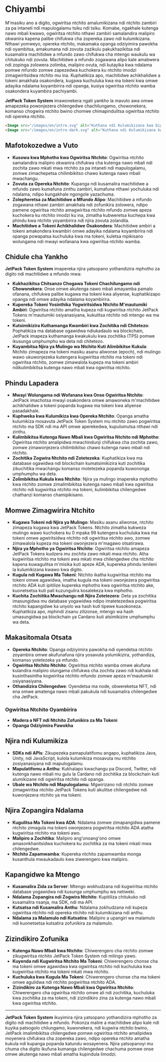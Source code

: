 
# Chiyambi

M'masiku ano a digito, ogwiritsa ntchito amalumikizana ndi ntchito zambiri za pa intaneti ndi mapulogalamu tsiku ndi tsiku. Komabe, ngakhale kutenga nawo mbali kwawo, ogwiritsa ntchito nthawi zambiri samalandira malipiro okwanira kapena palibe chifukwa cha zopereka zawo ndi kulumikizana. Nthawi yomweyo, opereka ntchito, makamaka opanga odziyimira pawokha ndi oyambitsa, amakumana ndi zovuta zazikulu pakukhazikitsa ndi kusamalira machitidwe a mfundo zawo chifukwa cha mtengo waukulu wa chitukuko ndi zovuta. Machitidwe a mfundo zogawana alipo kale amabwera ndi zopinga zolowera zolimba, malipiro ovuta, ndi kutayika kwa ndalama pomwe mfundo zomwe zapezedwa kuchokera ku ntchito imodzi zimagwiritsidwa ntchito mu ina. Kuphatikiza apo, machitidwe achikhalidwe a tokeni amakhala osakondera, kugawa kuchuluka kwa ma tokeni kwa omwe adayika ndalama koyambirira ndi opanga, kusiya ogwiritsa ntchito wamba osakondera kuyambira pachiyambi.

**JetPack Token System** imawonekera ngati yankho la mavuto awa omwe amapezeka powonjezera chilengedwe chachilungamo, chowonekera, komanso chogwira ntchito bwino chomwe chimapindulitsa ogwiritsa ntchito ndi opereka ntchito.

```html
<Image src="/images/en/intro.svg" alt="Kuthana ndi Kulumikizana kwa Digito ndi Mphotho - JetPack Token System" width={700} height={534} className="dark:hidden"/>
<Image src="/images/en/intro-dark.svg" alt="Kuthana ndi Kulumikizana kwa Digito ndi Mphotho - JetPack Token System" width={700} height={534} className="hidden dark:block"/>
```

## Mafotokozedwe a Vuto

- **Kusowa kwa Mphotho kwa Ogwiritsa Ntchito**: Ogwiritsa ntchito samalandira malipiro okwanira chifukwa cha kutenga nawo mbali ndi zochita zawo mkati mwa ntchito za pa intaneti ndi mapulogalamu, zomwe zimachepetsa chilimbikitso chawo kutenga nawo mbali mwachangu.
- **Zovuta za Opereka Ntchito**: Kupanga ndi kusamalira machitidwe a mfundo zawo kumafuna zinthu zambiri, kumafuna nthawi yochuluka ndi ndalama, ndipo kungakhale ngongole yazachuma.
- **Zolepheretsa za Machitidwe a Mfundo Alipo**: Machitidwe a mfundo zogawana nthawi zambiri amakhala ndi zofunikira zolowera, ndipo pamene ogwiritsa ntchito amagwiritsa ntchito mfundo zomwe apeza kuchokera ku ntchito imodzi ku ina, zimatha kubweretsa kuchepa kwa phindu kwa ntchito yoyambirira ndi njira zovuta zolandila.
- **Machitidwe a Tokeni Achikhalidwe Osakondera**: Machitidwe ambiri a tokeni amakondera kwambiri omwe adayika ndalama koyambirira ndi opanga powapatsa kuchuluka kwa ma tokeni, kuletsa mpikisano wolungama ndi mwayi wofanana kwa ogwiritsa ntchito wamba.

## Chidule cha Yankho

**JetPack Token System** imapereka njira yatsopano yothandizira mphotho za digito ndi machitidwe a mfundo mwa:

- **Kukhazikitsa Chitsanzo Chogawa Tokeni Chachilungamo ndi Chowonekera**: Onse omwe akutenga nawo mbali amayamba pamalo ofanana, chifukwa palibe kugawa ma tokeni kwa aliyense, kuphatikizapo opanga ndi omwe adayika ndalama koyambirira.
- **Kupereka Tokeni Yosinthika Yogwiritsidwa Ntchito M'mautumiki Ambiri**: Ogwiritsa ntchito amatha kupeza ndi kugwiritsa ntchito JetPack Tokens m'mautumiki osiyanasiyana, kukulitsa ntchito ndi mtengo wa ma tokeni.
- **Kutsimikizira Kuthamanga Kwambiri kwa Zochitika ndi Chitetezo**: Pophatikiza ma database ogawidwa ndiukadaulo wa blockchain, JetPack imapeza kuthamanga kwakukulu kwa zochitika (TPS) pomwe ikusunga umphumphu wa deta ndi chitetezo.
- **Kuyambitsa Njira ya Mulingo wa Ntchito Kuti Alimbikitse Kukula**: Ntchito zimapeza ma tokeni masiku asanu aliwonse (epoch), ndi mulingo wawo ukuwonjezeka kutengera kugwiritsa ntchito ma tokeni ndi ogwiritsa ntchito, zomwe zimawalola kupeza ma tokeni ambiri ndikulimbikitsa kutenga nawo mbali kwa ogwiritsa ntchito.

## Phindu Lapadera

- **Mwayi Wolungama ndi Wofanana kwa Onse Ogwiritsa Ntchito**: JetPack imachotsa mwayi osakondera omwe amawoneka m'machitidwe achikhalidwe a tokeni popanda kugawa ma tokeni kwa aliyense pasadakhale.
- **Kuphweka kwa Kulumikiza kwa Opereka Ntchito**: Opanga amatha kulumikiza mosavuta JetPack Token System mu ntchito zawo pogwiritsa ntchito ma SDK ndi ma API omwe aperekedwa, kupulumutsa nthawi ndi zinthu.
- **Kulimbikitsa Kutenga Nawo Mbali kwa Ogwiritsa Ntchito ndi Mphotho**: Ogwiritsa ntchito amalipidwa mwachindunji chifukwa cha zochita zawo, zomwe zimawonjezera chilimbikitso chawo kutenga nawo mbali ndi ntchito.
- **Zochitika Zogwira Ntchito ndi Zotetezeka**: Kuphatikiza kwa ma database ogawidwa ndi blockchain kumatsimikizira kuti zochitika zikuchitika mwachangu komanso motetezeka popanda kuwononga umphumphu wa deta.
- **Zolimbikitsa Kukula kwa Ntchito**: Njira ya mulingo imapereka mphotho kwa ntchito zomwe zimalimbikitsa kutenga nawo mbali kwa ogwiritsa ntchito ndi kugwiritsa ntchito ma tokeni, kulimbikitsa chilengedwe chathanzi komanso chamipikisano.

## Momwe Zimagwirira Ntchito

- **Kugawa Tokeni ndi Njira ya Mulingo**: Masiku asanu aliwonse, ntchito zimapeza kugawa kwa JetPack Tokens. Ntchito zimatha kukweza mulingo wawo kuchokera ku 0 mpaka 99 kutengera kuchuluka kwa ma tokeni omwe agwiritsidwa ntchito ndi ogwiritsa ntchito awo, zomwe zimawalola kupeza ma tokeni owonjezera m'magawo otsatirawa.
- **Njira ya Mphotho ya Ogwiritsa Ntchito**: Ogwiritsa ntchito amapeza JetPack Tokens kudzera mu zochita zawo mkati mwa ntchito. Atha kugwiritsa ntchito ma tokeni awa mkati mwa chilengedwe cha ntchito kapena kuwagulitsa m'misika kuti apeze ADA, kupereka phindu lenileni la kulumikizana kwawo kwa digito.
- **Kugula ndi Kugawa Ma Tokeni**: Ntchito ikatha kugwiritsa ntchito ma tokeni omwe agawidwa, imatha kugula ma tokeni owonjezera pogwiritsa ntchito ADA kuti ipitilize kupereka mphotho kwa ogwiritsa ntchito ake, kuonetsetsa kuti pali kuzungulira kosalekeza kwa mphotho.
- **Kuchita Zochitika Mwachangu ndi Njira Zotetezera**: Deta ya zochitika imasungidwa mu database yogawidwa ndipo imatetezedwa pogwiritsa ntchito kapangidwe ka unyolo wa hash kuti tipewe kusokoneza. Kuphatikiza apo, mphindi zisanu zilizonse, mtengo wa hash umasungidwa pa blockchain ya Cardano kuti atsimikizire umphumphu wa deta.

## Makasitomala Otsata

- **Opereka Ntchito**: Opanga odziyimira pawokha ndi oyendetsa ntchito zoyambira omwe akufunafuna njira yosavuta yolumikizira, yothandiza, komanso yotetezeka ya mfundo.
- **Ogwiritsa Ntchito Ntchito**: Ogwiritsa ntchito wamba omwe akufuna kulandira malipiro olungama chifukwa cha zochita zawo ndi kukhala ndi kusinthasintha kogwiritsa ntchito mfundo zomwe apeza m'mautumiki osiyanasiyana.
- **Othandizira Chilengedwe**: Oyendetsa ma node, obwereketsa NFT, ndi ena omwe amatenga nawo mbali pakukula ndi kusamalira chilengedwe cha JetPack.

### Ogwiritsa Ntchito Oyambirira

- **Madera a NFT ndi Ntchito Zofunikira za Ma Tokeni**
- **Opanga Odziyimira Pawokha**

## Njira ndi Kulumikiza

- **SDKs ndi APIs**: Zikupezeka pamapulatifomu angapo, kuphatikiza Java, Unity, ndi JavaScript, kulola kulumikiza mosavuta mu ntchito zosiyanasiyana ndi mapulogalamu.
- **Mapulatifomu a Anthu**: Kukhalapo kwachangu pa Discord, Twitter, ndi kutenga nawo mbali mu gulu la Cardano ndi zochitika za blockchain kuti alumikizane ndi ogwiritsa ntchito ndi opanga.
- **Ubale wa Ntchito ndi Mapulogalamu**: Mgwirizano ndi ntchito zomwe zimagwiritsa ntchito JetPack Tokens kuti akulitse chilengedwe ndi kuwonjezera ntchito ya ma tokeni.

## Njira Zopangira Ndalama

- **Kugulitsa Ma Tokeni kwa ADA**: Ndalama zomwe zimapangidwa pamene ntchito zimagula ma tokeni owonjezera pogwiritsa ntchito ADA atatha kugwiritsa ntchito ma tokeni awo.
- **Malipiro a Zochitika**: Malipiro ang'onoang'ono omwe amasonkhanitsidwa kuchokera ku zochitika za ma tokeni mkati mwa chilengedwe.
- **Ntchito Zapamwamba**: Kupereka ntchito zapamwamba monga kusanthula mwaukadaulo kwa ziwerengero kwa malipiro.

## Kapangidwe ka Mtengo

- **Kusamalira Zida za Server**: Mtengo wokhudzana ndi kugwiritsa ntchito database yogawidwa ndi kusunga umphumphu wa netiweki.
- **Ndalama Zopangira ndi Zogwira Ntchito**: Kupitiliza chitukuko ndi kusamalira nsanja, ma SDK, ndi ma API.
- **Kutsatsa ndi Kusamalira Anthu**: Ndalama zokhudzana ndi kupeza ogwiritsa ntchito ndi opereka ntchito ndi kulumikizana ndi anthu.
- **Ndalama za Malamulo ndi Kutsatira**: Malipiro a upangiri wa malamulo ndi kuonetsetsa kutsatira zofunikira za malamulo.

## Zizindikiro Zofunika

- **Kutenga Nawo Mbali kwa Ntchito**: Chiwerengero cha ntchito zomwe zikugwiritsa ntchito JetPack Token System ndi milingo yawo.
- **Kuyenda ndi Kugwiritsa Ntchito Ma Tokeni**: Chiwerengero chonse cha ma tokeni omwe agawidwa kwa ogwiritsa ntchito ndi kuchuluka kwa kugwiritsa ntchito ma tokeni mkati mwa ntchito.
- **Kuchuluka kwa Kugula Ma Tokeni**: Chiwerengero chonse cha ma tokeni omwe agulidwa ndi ntchito pogwiritsa ntchito ADA.
- **Zizindikiro za Kutenga Nawo Mbali kwa Ogwiritsa Ntchito**: Chiwerengero cha ogwiritsa ntchito omwe ali ndi zochitika, kuchuluka kwa zochitika za ma tokeni, ndi zizindikiro zina za kutenga nawo mbali kwa ogwiritsa ntchito.

---

**JetPack Token System** ikuyimira njira yatsopano yothandizira mphotho za digito ndi machitidwe a mfundo. Pokonza malire a machitidwe alipo kale ndi kuyika patsogolo chilungamo, kuwonekera, ndi kugwira ntchito bwino, JetPack imalimbikitsa chilengedwe pomwe ogwiritsa ntchito amalipidwa moyenera chifukwa cha zopereka zawo, ndipo opereka ntchito amatha kukula ndi kupanga popanda katundu wosayenera. Njira yatsopanoyi mu chuma cha digito ikufuna kumanga chilengedwe chachuma pomwe onse omwe akutenga nawo mbali amatha kupindula limodzi.
